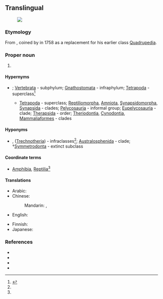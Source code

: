 {{also|mammalia}}
==Translingual==
[[File:Mammal Diversity 2011.png|right|thumb|]]

===Etymology===
From {{der|mul|la|mamma||breast}}, coined by {{w|Carl Linnaeus}} in 1758 as a replacement for his earlier class [[Quadrupedia]].

===Proper noun===
{{taxoninfl}}

# {{taxon|class|superclass|Tetrapoda|all [[mammal]]s}}

====Hypernyms====
* {{sense|class}} {{Chordata Hypernyms}}; [[Vertebrata]]&nbsp;- subphylum; [[Gnathostomata]]&nbsp;- infraphylum; [[Tetrapoda]]&nbsp;- superclass<ref name="Ruggiero">{{R:Ruggiero}}</ref>
** [[Tetrapoda]]&nbsp;- superclass; [[Reptiliomorpha]], [[Amniota]], [[Synapsidomorpha]], [[Synapsida]]&nbsp;- clades; [[Pelycosauria]]&nbsp;- informal group; [[Eupelycosauria]]&nbsp;- clade; [[Therapsida]]&nbsp;- order; [[Theriodontia]], [[Cynodontia]], [[Mammaliaformes]]&nbsp;- clades

====Hyponyms====
* {{sense|class}} {{ll|mul|Prototheria}}, {{ll|mul|Theria}} ([[Trechnotheria]])&nbsp;- infraclasses<ref name=Ruggiero />; [[Australosphenida]]&nbsp;- clade; †[[Symmetrodonta]]&nbsp;- extinct subclass

====Coordinate terms====
* {{sense|class in Tetrapoda}} [[Amphibia]], [[Reptilia]]<ref name=Ruggiero />

====Translations====
{{trans-top|taxonomic class - mammals}}
* Arabic: {{t+|ar|ثَدْيِيَّات|p}}
* Chinese:
*: Mandarin: {{t+|cmn|哺乳綱|sc=Hani}}, {{t+|cmn|哺乳纲|tr=bǔrǔgāng|sc=Hani}}
* English: {{t|en|mammals|p}}
{{trans-mid}}
* Finnish: {{t+|fi|nisäkkäät}}
* Japanese: {{t+|ja|哺乳綱|tr=Honyūkou}}
{{trans-bottom}}

===References===
* {{pedia}}
* {{specieslite}}
* {{comcatlite}}
* {{R:TOL}}
<references />